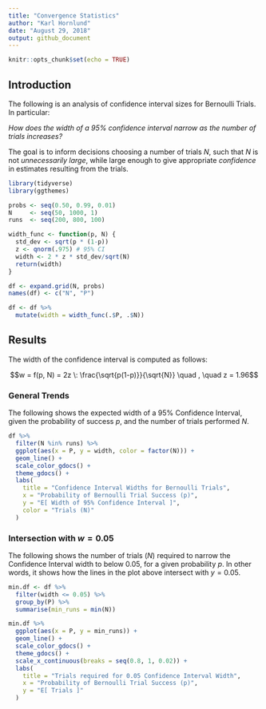 ---
title: "Convergence Statistics"
author: "Karl Hornlund"
date: "August 29, 2018"
output: github_document
---

```{r setup, include=FALSE}
knitr::opts_chunk$set(echo = TRUE)
```

## Introduction

The following is an analysis of confidence interval sizes for Bernoulli Trials. In particular: 

*How does the width of a 95% confidence interval narrow as the number of trials increases?*

The goal is to inform decisions choosing a number of trials $N$, such that $N$ is not *unnecessarily large*, while large enough to give appropriate *confidence* in estimates resulting from the trials.


```{r funcs, echo = FALSE, message=FALSE}
library(tidyverse)
library(ggthemes)

probs <- seq(0.50, 0.99, 0.01)
N     <- seq(50, 1000, 1)
runs  <- seq(200, 800, 100)

width_func <- function(p, N) {
  std_dev <- sqrt(p * (1-p))
  z <- qnorm(.975) # 95% CI
  width <- 2 * z * std_dev/sqrt(N)
  return(width)
}

df <- expand.grid(N, probs)
names(df) <- c("N", "P")

df <- df %>%
  mutate(width = width_func(.$P, .$N))
```

## Results

The width of the confidence interval is computed as follows:

$$w = f(p, N) = 2z \: \frac{\sqrt{p(1-p)}}{\sqrt{N}} \quad , \quad z = 1.96$$

### General Trends 

The following shows the expected width of a 95% Confidence Interval, given the probability of success $p$, and the number of trials performed $N$.

```{r plot01, echo=FALSE}
df %>%
  filter(N %in% runs) %>%
  ggplot(aes(x = P, y = width, color = factor(N))) +
  geom_line() +
  scale_color_gdocs() +
  theme_gdocs() +
  labs(
    title = "Confidence Interval Widths for Bernoulli Trials",
    x = "Probability of Bernoulli Trial Success (p)",
    y = "E[ Width of 95% Confidence Interval ]",
    color = "Trials (N)"
  )
```

### Intersection with $w = 0.05$

The following shows the number of trials ($N$) required to narrow the Confidence Interval width to below $0.05$, for a given probability $p$. In other words, it shows how the lines in the plot above intersect with $y = 0.05$.

```{r plot02, echo=FALSE}
min.df <- df %>%
  filter(width <= 0.05) %>%
  group_by(P) %>%
  summarise(min_runs = min(N))

min.df %>%
  ggplot(aes(x = P, y = min_runs)) +
  geom_line() +
  scale_color_gdocs() +
  theme_gdocs() +
  scale_x_continuous(breaks = seq(0.8, 1, 0.02)) +
  labs(
    title = "Trials required for 0.05 Confidence Interval Width",
    x = "Probability of Bernoulli Trial Success (p)",
    y = "E[ Trials ]"
  )
```
